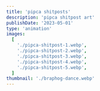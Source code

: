 ```yaml
---
title: 'pipca shitposts'
description: 'pipca shitpost art'
publishDate: '2023-05-01'
type: 'animation'
images:
  [
    './pipca-shitpost-1.webp',
    './pipca-shitpost-2.webp',
    './pipca-shitpost-3.webp',
    './pipca-shitpost-4.webp',
    './pipca-shitpost-5.webp',
  ]
thumbnail: './braphog-dance.webp'
---
```



<ContentVideo
  src={braphogDance}
  title='braphog dance'
  autoplay
  loop
  muted
  posterImage={braphogDanceThumb}
/>